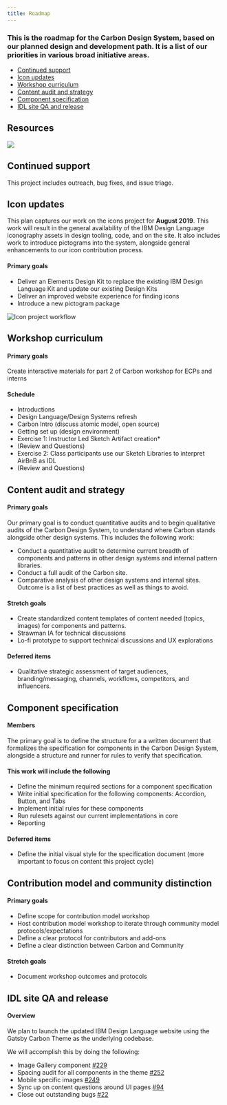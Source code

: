 ```yaml
---
title: Roadmap
---
```


### This is the roadmap for the Carbon Design System, based on our planned design and development path. It is a list of our priorities in various broad initiative areas.

<AnchorLinks>

- [Continued support](#continued-support)
- [Icon updates](#icon-updates)
- [Workshop curriculum](#workshop-curriculum)
- [Content audit and strategy](#content-audit-and-strategy)
- [Component specification](#component-specification)
- [IDL site QA and release](#idl-site-qa-and-release)

</AnchorLinks>

## Resources

<Row className="tile--group">
<Column offsetLg="4" colMd="4" colLg="4" noGutterSm>
    <ClickableTile
      title="See more on GitHub"
      href="https://github.com/carbon-design-system/carbon/issues/3403"
      type="resource">

![](/images/github-icon.png)

  </ClickableTile>
</Column>
</Row>

## Continued support

This project includes outreach, bug fixes, and issue triage.

## Icon updates

This plan captures our work on the icons project for **August 2019**. This work will result in the general availability of the IBM Design Language iconography assets in design tooling, code, and on the site. It also includes work to introduce pictograms into the system, alongside general enhancements to our icon contribution process.

#### Primary goals

- Deliver an Elements Design Kit to replace the existing IBM Design Language Kit and update our existing Design Kits
- Deliver an improved website experience for finding icons
- Introduce a new pictogram package

<ImageComponent caption="Icon project workflow" cols="8">

![Icon project workflow](https://user-images.githubusercontent.com/3901764/61249432-d40b2800-a71a-11e9-9bb0-ddd9bb56e740.png)

</ImageComponent>

## Workshop curriculum

#### Primary goals
Create interactive materials for part 2 of Carbon workshop for ECPs and interns 

#### Schedule
* Introductions
* Design Language/Design Systems refresh
* Carbon Intro (discuss atomic model, open source)
* Getting set up (design environment)
* Exercise 1: Instructor Led Sketch Artifact creation*
* (Review and Questions)
* Exercise 2: Class participants use our Sketch Libraries to interpret AirBnB as IDL
* (Review and Questions)

## Content audit and strategy

#### Primary goals

Our primary goal is to conduct quantitative audits and to begin qualitative audits of the Carbon Design System, to understand where Carbon stands alongside other design systems. This includes the following work:

* Conduct a quantitative audit to determine current breadth of components and patterns in other design systems and internal pattern libraries.
* Conduct a full audit of the Carbon site.
* Comparative analysis of other design systems and internal sites. Outcome is a list of best practices as well as things to avoid.

#### Stretch goals
* Create standardized content templates of content needed (topics, images) for components and patterns.
* Strawman IA for technical discussions
* Lo-fi prototype to support technical discussions and UX explorations

#### Deferred items
* Qualitative strategic assessment of target audiences, branding/messaging, channels, workflows, competitors, and influencers.

## Component specification

#### Members

The primary goal is to define the structure for a a written document that formalizes the specification for components in the Carbon Design System, alongside a structure and runner for rules to verify that specification.

#### This work will include the following

* Define the minimum required sections for a component specification
* Write initial specification for the following components: Accordion, Button, and Tabs
* Implement initial rules for these components
* Run rulesets against our current implementations in core
* Reporting

#### Deferred items

* Define the initial visual style for the specification document (more important to focus on content this project cycle)

## Contribution model and community distinction

#### Primary goals

- Define scope for contribution model workshop
- Host contribution model workshop to iterate through community model protocols/expectations
- Define a clear protocol for contributors and add-ons
- Define a clear distinction between Carbon and Community

#### Stretch goals
- Document workshop outcomes and protocols

## IDL site QA and release

#### Overview

We plan to launch the updated IBM Design Language website using the Gatsby Carbon Theme as the underlying codebase. 

We will accomplish this by doing the following:

- Image Gallery component [#229](https://github.com/carbon-design-system/gatsby-theme-carbon/issues/229)
- Spacing audit for all components in the theme [#252](https://github.com/carbon-design-system/gatsby-theme-carbon/issues/252)
- Mobile specific images [#249](https://github.com/carbon-design-system/gatsby-theme-carbon/issues/249)
- Sync up on content questions around UI pages [#94](https://github.com/carbon-design-system/design-language-website/issues/94)
- Close out outstanding bugs [#22](https://github.com/orgs/carbon-design-system/projects/22) 

<!--
## April 2019

### Core product

- WCAG Compliance for core component libraries (vanilla and React)
- Sketch kit themes
- Data table functionality updates
- Properties and state management
- UI Shell v1
- Design specs for unbuilt features
- New feature requests
- Theming
- Document and templatize the pattern design process
- Charts
- Data visualization
- Investigate feasibility / desirability of fluid components

### Process improvement

- Sketch kit themes functionality
- Dev tooling
- Generate design assets from code
- Tools to measure Carbon adoption

### Education and activation

- 'Adopt a product' initiative
- Class curriculum coursework
- More tutorials
- User testing and research
- Expand enablement and education for contributing

### Governance and architecture

- React as the source of truth, or introduce monorepo approach
- Standardize components (specs, reporting, etc)
- Define add-ons / user generated content approach

### Support

- Clean up code comments
- Expanded documentation and live demo
- Define active support model / strategy

## More Information on Patterns

Prioritize the most important compound components, layouts, and workflow patterns. Encourage bringing these in through contribution from extended teams.

- Publish on the website the full list of **all** components that we propose, even if 0% complete.
- Prioritize and solicit contributions based on follows and upvotes for components.

#### Compound components

- Shell (header, global navigation, avatar, left/right sidebars, breadcrumbs, footer)
- Forms
- Data table
- Empty states
- Date picker
- Cards
- Condition builder
- Reporting
- File uploader
- Calendar/scheduler
- Data visualization

#### Page templates

- Home page
- Dashboard page
- Detail page
- Profile page
- Catalog page
- Billing and usage page
- Management page
- Docs page
- Legal

#### Workflow patterns

- Login
- First-time use
- Registration
- Searching
- What's new
- Embedded help
- Provisioning
- Upgrading
- Updating
- Canceling
- Favoriting

## Disclaimer

This roadmap is not a delivery commitment and is subject to change based on user needs and feedback.

_Last updated 4/22/2019_

-->
